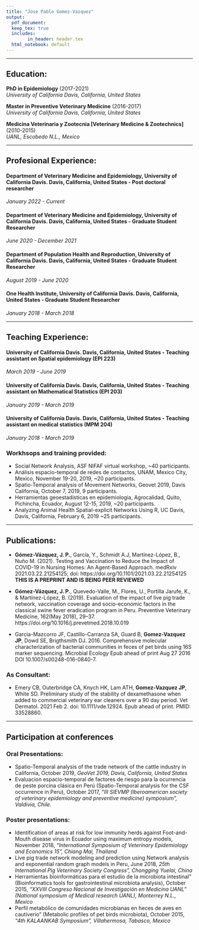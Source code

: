 ```yaml
---
title: "Jose Pablo Gomez-Vazquez"
output:
  pdf_document: 
  keep_tex: true
  includes:
        in_header: header.tex
  html_notebook: default
---
```


\begin{center}
DVM, MPVM, PhD.  
  
website: https://jpablo91.github.io/
\end{center}


________________________
## Education: 



**PhD in Epidemiology** (2017-2021)  
*University of California Davis, California, United States*  
  

**Master in Preventive Veterinary Medicine** (2016-2017)  
*University of California Davis, California, United States*  
  

**Medicina Veterinaria y Zootecnia [Veterinary Medicine & Zootechnics]** (2010-2015)  
*UANL, Escobedo N.L., Mexico*  


________________________

## Profesional Experience:

#### Department of Veterinary Medicine and Epidemiology, University of California Davis. Davis, California, United States - Post doctoral researcher
*January 2022 - Current*

#### Department of Veterinary Medicine and Epidemiology, University of California Davis. Davis, California, United States - Graduate Student Researcher
*June 2020 - December 2021*

#### Department of Population Health and Reproduction, University of California Davis. Davis, California, United States - Graduate Student Researcher
*August 2019 - June 2020*

#### One Health Institute, University of California Davis. Davis, California, United States - Graduate Student Researcher
*January 2018 - March 2018*
  
________________________

## Teaching Experience:

#### University of California Davis. Davis, California, United States - Teaching assistant on Spatial epidemiology (EPI 223)
*March 2019 - June 2019*


#### University of California Davis. Davis, California, United States - Teaching assistant on Mathematical Statistics (EPI 203)
*January 2019 - March 2019*

#### University of California Davis. Davis, California, United States - Teaching assistant on medical statistics (MPM 204)
*January 2018 - March 2019*

### Workhsops and training provided:

  - Social Network Analysis, ASF NIFAF virtual workshop, ~40 participants.
  - Análisis espacio-temporal de redes de contactos, UNAM, Mexico City, Mexico, November 19-20, 2019, ~20 participants.
  - Spatio-Temporal analysis of Movement Networks, Geovet 2019, Davis California, October 7, 2019, 9 participants.
  - Herramientas geoestadisticas en epidemiologia, Agrocalidad, Quito, Pichincha, Ecuador, August 12-15, 2019, ~20 participants.
  - Analyzing Animal Health Spatial-explicit Networks Using R, UC Davis, Davis, California, February 6, 2019 ~25 participants. 
  
________________________

## Publications:
  - **Gómez-Vázquez, J. P.**, García, Y., Schmidt A.J, Martínez-López, B., Nuño M. (2021). Testing and Vaccination to Reduce the Impact of COVID-19 in Nursing Homes: An Agent-Based Approach. medRxiv 2021.03.22.21254125; doi: https://doi.org/10.1101/2021.03.22.21254125 **THIS IS A PREPRINT AND IS BEING PEER REVIEWED**
  
  - **Gómez-Vázquez, J. P.**, Quevedo-Valle, M., Flores, U., Portilla Jarufe, K., & Martínez-López, B. (2019). Evaluation of the impact of live pig trade network, vaccination coverage and socio-economic factors in the classical swine fever eradication program in Peru. Preventive Veterinary Medicine, 162(May 2018), 29–37. https://doi.org/10.1016/j.prevetmed.2018.10.019
  
  - Garcia-Mazcorro JF, Castillo-Carranza SA, Guard B, **Gomez-Vazquez JP**, Dowd SE, Brigthsmith DJ. 2016. Comprehensive molecular characterization of bacterial communities in feces of pet birds using 16S marker sequencing. Microbial Ecology Epub ahead of print Aug 27 2016 DOI 10.1007/s00248-016-0840-7.
  
### As Consultant:  
  
  - Emery CB, Outerbridge CA, Knych HK, Lam ATH, **Gomez-Vazquez JP**, White SD. Preliminary study of the stability of dexamethasone when added to commercial veterinary ear cleaners over a 90 day period. Vet Dermatol. 2021 Feb 2. doi: 10.1111/vde.12924. Epub ahead of print. PMID: 33528860.  
  
________________________
## Participation at conferences

### Oral Presentations:

  - Spatio-Temporal analysis of the trade network of the cattle industry in California, October 2019, *GeoVet 2019, Davis, California, United States*
  - Evaluacion espacio-temporal de factores de riesgo para la ocurrencia de peste porcina clásica en Perú (Spatio-Temporal analysis for the CSF occurrence in Peru), October 2017, *“III SIEVMP (Iberoamerican society of veterinary epidemiology and preventive medicine) symposium”, Valdivia, Chile.*


### Poster presentations:

  - Identification of areas at risk for low immunity herds against Foot-and-Mouth disease virus in Ecuador using maximum entropy models, November 2018, *“International Symposium of Veterinary Epidemiology and Economics 15”, Chiang Mai, Thailand*
  - Live pig trade network modeling and prediction using Network analysis and exponential random graph models in Peru, June 2018, *25th International Pig Veterinary Society Congress”, Chongging Yuelai, China*
  - Herramientas bioinformáticas para el estudio de la microbiota intestinal” (Bioinformatics tools for gastrointestinal microbiota analysis), October 2015, *“XXVIII Congreso Nacional de Investigación en Medicina UANL” (National symposium of Medical research UANL), Monterrey N.L., Mexico*
  - Perfil metabólico de comunidades microbianas en heces de aves en cautiverio” (Metabolic profiles of pet birds microbiota), October 2015, *“4th KALAANKAB Symposium”, Villahermosa, Tabasco, Mexico*




